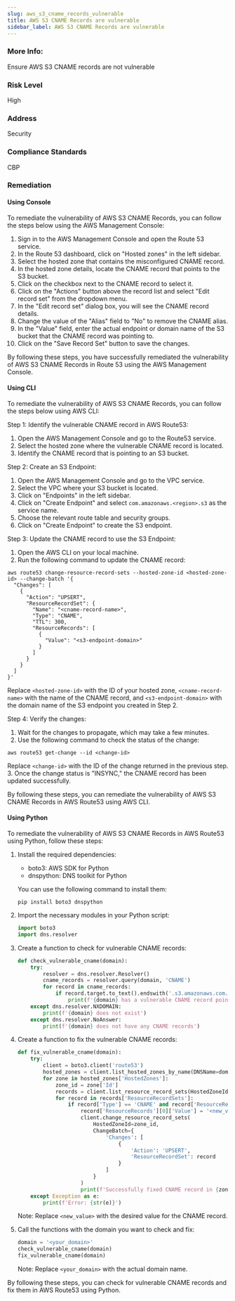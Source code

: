```yaml
---
slug: aws_s3_cname_records_vulnerable
title: AWS S3 CNAME Records are vulnerable
sidebar_label: AWS S3 CNAME Records are vulnerable
---
```


### More Info:

Ensure AWS S3 CNAME records are not vulnerable

### Risk Level

High

### Address

Security

### Compliance Standards

CBP

### Remediation

#### Using Console

To remediate the vulnerability of AWS S3 CNAME Records, you can follow the steps below using the AWS Management Console:

1. Sign in to the AWS Management Console and open the Route 53 service.
2. In the Route 53 dashboard, click on "Hosted zones" in the left sidebar.
3. Select the hosted zone that contains the misconfigured CNAME record.
4. In the hosted zone details, locate the CNAME record that points to the S3 bucket.
5. Click on the checkbox next to the CNAME record to select it.
6. Click on the "Actions" button above the record list and select "Edit record set" from the dropdown menu.
7. In the "Edit record set" dialog box, you will see the CNAME record details.
8. Change the value of the "Alias" field to "No" to remove the CNAME alias.
9. In the "Value" field, enter the actual endpoint or domain name of the S3 bucket that the CNAME record was pointing to.
10. Click on the "Save Record Set" button to save the changes.

By following these steps, you have successfully remediated the vulnerability of AWS S3 CNAME Records in Route 53 using the AWS Management Console.

#### Using CLI

To remediate the vulnerability of AWS S3 CNAME Records, you can follow the steps below using AWS CLI:

Step 1: Identify the vulnerable CNAME record in AWS Route53:
1. Open the AWS Management Console and go to the Route53 service.
2. Select the hosted zone where the vulnerable CNAME record is located.
3. Identify the CNAME record that is pointing to an S3 bucket.

Step 2: Create an S3 Endpoint:
1. Open the AWS Management Console and go to the VPC service.
2. Select the VPC where your S3 bucket is located.
3. Click on "Endpoints" in the left sidebar.
4. Click on "Create Endpoint" and select `com.amazonaws.<region>.s3` as the service name.
5. Choose the relevant route table and security groups.
6. Click on "Create Endpoint" to create the S3 endpoint.

Step 3: Update the CNAME record to use the S3 Endpoint:
1. Open the AWS CLI on your local machine.
2. Run the following command to update the CNAME record:
```
aws route53 change-resource-record-sets --hosted-zone-id <hosted-zone-id> --change-batch '{
  "Changes": [
    {
      "Action": "UPSERT",
      "ResourceRecordSet": {
        "Name": "<cname-record-name>",
        "Type": "CNAME",
        "TTL": 300,
        "ResourceRecords": [
          {
            "Value": "<s3-endpoint-domain>"
          }
        ]
      }
    }
  ]
}'
```
Replace `<hosted-zone-id>` with the ID of your hosted zone, `<cname-record-name>` with the name of the CNAME record, and `<s3-endpoint-domain>` with the domain name of the S3 endpoint you created in Step 2.

Step 4: Verify the changes:
1. Wait for the changes to propagate, which may take a few minutes.
2. Use the following command to check the status of the change:
```
aws route53 get-change --id <change-id>
```
Replace `<change-id>` with the ID of the change returned in the previous step.
3. Once the change status is "INSYNC," the CNAME record has been updated successfully.

By following these steps, you can remediate the vulnerability of AWS S3 CNAME Records in AWS Route53 using AWS CLI.

#### Using Python

To remediate the vulnerability of AWS S3 CNAME Records in AWS Route53 using Python, follow these steps:

1. Install the required dependencies:
   - boto3: AWS SDK for Python
   - dnspython: DNS toolkit for Python

   You can use the following command to install them:
   ```
   pip install boto3 dnspython
   ```

2. Import the necessary modules in your Python script:
   ```python
   import boto3
   import dns.resolver
   ```

3. Create a function to check for vulnerable CNAME records:
   ```python
   def check_vulnerable_cname(domain):
       try:
           resolver = dns.resolver.Resolver()
           cname_records = resolver.query(domain, 'CNAME')
           for record in cname_records:
               if record.target.to_text().endswith('.s3.amazonaws.com.'):
                   print(f'{domain} has a vulnerable CNAME record pointing to {record.target.to_text()}')
       except dns.resolver.NXDOMAIN:
           print(f'{domain} does not exist')
       except dns.resolver.NoAnswer:
           print(f'{domain} does not have any CNAME records')
   ```

4. Create a function to fix the vulnerable CNAME records:
   ```python
   def fix_vulnerable_cname(domain):
       try:
           client = boto3.client('route53')
           hosted_zones = client.list_hosted_zones_by_name(DNSName=domain)
           for zone in hosted_zones['HostedZones']:
               zone_id = zone['Id']
               records = client.list_resource_record_sets(HostedZoneId=zone_id)
               for record in records['ResourceRecordSets']:
                   if record['Type'] == 'CNAME' and record['ResourceRecords'][0]['Value'].endswith('.s3.amazonaws.com.'):
                       record['ResourceRecords'][0]['Value'] = '<new_value>'
                       client.change_resource_record_sets(
                           HostedZoneId=zone_id,
                           ChangeBatch={
                               'Changes': [
                                   {
                                       'Action': 'UPSERT',
                                       'ResourceRecordSet': record
                                   }
                               ]
                           }
                       )
                       print(f'Successfully fixed CNAME record in {zone["Name"]}')
       except Exception as e:
           print(f'Error: {str(e)}')
   ```

   Note: Replace `<new_value>` with the desired value for the CNAME record.

5. Call the functions with the domain you want to check and fix:
   ```python
   domain = '<your_domain>'
   check_vulnerable_cname(domain)
   fix_vulnerable_cname(domain)
   ```

   Note: Replace `<your_domain>` with the actual domain name.

By following these steps, you can check for vulnerable CNAME records and fix them in AWS Route53 using Python.


